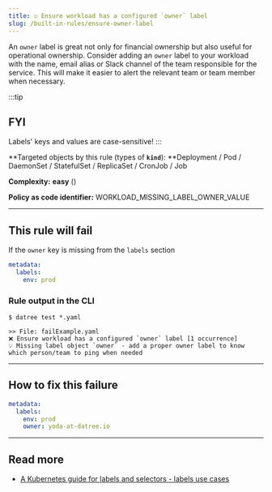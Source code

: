 ```yaml
---
title: ☑️ Ensure workload has a configured `owner` label
slug: /built-in-rules/ensure-owner-label
---
```



An `owner` label is great not only for financial ownership but also useful for operational ownership. Consider adding an `owner` label to your workload with the name, email alias or Slack channel of the team responsible for the service. This will make it easier to alert the relevant team or team member when necessary.

:::tip

## FYI

Labels' keys and values are case-sensitive!
:::

**Targeted objects by this rule (types of **`kind`**): **Deployment / Pod / DaemonSet / StatefulSet / ReplicaSet / CronJob / Job

**Complexity:** **easy** (<Complexity/>)

**Policy as code identifier:** WORKLOAD_MISSING_LABEL_OWNER_VALUE

---

## This rule will fail

If the `owner` key is missing from the `labels` section

```yaml
metadata:
  labels:
    env: prod
```

### Rule output in the CLI

```terminal
$ datree test *.yaml

>> File: failExample.yaml
❌ Ensure workload has a configured `owner` label [1 occurrence]
💡 Missing label object `owner` - add a proper owner label to know which person/team to ping when needed
```

---

## How to fix this failure

```yaml
metadata:
  labels:
    env: prod
    owner: yoda-at-datree.io
```

---

## Read more

- [A Kubernetes guide for labels and selectors - labels use cases](https://www.datree.io/resources/a-kubernetes-guide-for-labels-and-selectors#anchor5)
